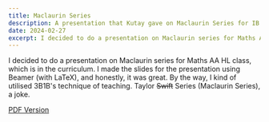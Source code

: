 ```yaml
---
title: Maclaurin Series
description: A presentation that Kutay gave on Maclaurin Series for IB Maths AA
date: 2024-02-27
excerpt: I decided to do a presentation on Maclaurin series for Maths AA HL class, which is in the curriculum. I made the slides for the presentation using Beamer (with LaTeX), and honestly, it was great. By the way, I kind of utilised 3B1B's technique of teaching. Taylor ~~Swift~~ Series (Maclaurin Series), a joke.
---
```


I decided to do a presentation on Maclaurin series for Maths AA HL class, which is in the curriculum.
I made the slides for the presentation using Beamer (with LaTeX), and honestly, it was great. 
By the way, I kind of utilised 3B1B's technique of teaching. Taylor ~~Swift~~ Series (Maclaurin Series), a joke.

[PDF Version](/pdfs/taylor.pdf)
